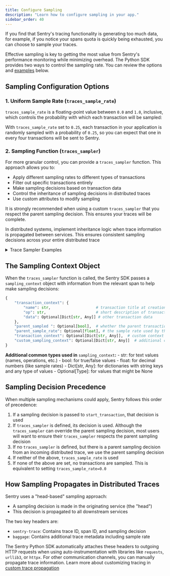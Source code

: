 ```yaml
---
title: Configure Sampling
description: "Learn how to configure sampling in your app."
sidebar_order: 40
---
```


If you find that Sentry's tracing functionality is generating too much data, for example, if you notice your spans quota is quickly being exhausted, you can choose to sample your traces.

Effective sampling is key to getting the most value from Sentry's performance monitoring while minimizing overhead. The Python SDK provides two ways to control the sampling rate. You can review the options and [examples](#trace-sampler-examples) below.

## Sampling Configuration Options

### 1. Uniform Sample Rate (`traces_sample_rate`)

`traces_sample_rate` is a floating-point value between `0.0` and `1.0`, inclusive, which controls the probability with which each transaction will be sampled:

<PlatformContent includePath="/performance/traces-sample-rate" />

With `traces_sample_rate` set to `0.25`, each transaction in your application is randomly sampled with a probability of `0.25`, so you can expect that one in every four transactions will be sent to Sentry. 

### 2. Sampling Function (`traces_sampler`)

For more granular control, you can provide a `traces_sampler` function. This approach allows you to:

- Apply different sampling rates to different types of transactions
- Filter out specific transactions entirely
- Make sampling decisions based on transaction data
- Control the inheritance of sampling decisions in distributed traces
- Use custom attributes to modify sampling

<Alert>

It is strongly recommended when using a custom `traces_sampler` that you respect the parent sampling decision. This ensures your traces will be complete. 

</Alert>

In distributed systems, implement inheritance logic when trace information is propagated between services. This ensures consistent sampling decisions across your entire distributed trace

<PlatformContent includePath="/performance/traces-sampler-as-sampler" />

<details>
<summary className="text-xl font-semibold">Trace Sampler Examples</summary>

#### Trace Sampler Examples

1. Prioritizing Critical User Flows

```python
def traces_sampler(sampling_context):
    # Use the parent sampling decision if we have an incoming trace.
    # Note: we strongly recommend respecting the parent sampling decision,
    # as this ensures your traces will be complete!
    parent_sampling_decision = sampling_context.get("parent_sampled")
    if parent_sampling_decision is not None:
        return float(parent_sampling_decision)

    ctx = sampling_context.get("transaction_context", {})
    name = ctx.get("name")
    
    # Sample all checkout transactions
    if name and ('/checkout' in name or 
                ctx.get("op") == 'checkout'):
        return 1.0
    
    # Sample 50% of login transactions
    if name and ('/login' in name or 
                ctx.get("op") == 'login'):
        return 0.5
    
    # Sample 10% of everything else
    return 0.1

sentry_sdk.init(
    dsn="your-dsn",
    traces_sampler=traces_sampler,
)
```

2. Handling Different Environments and Error Rates

```python
def traces_sampler(sampling_context):
    # Use the parent sampling decision if we have an incoming trace.
    # Note: we strongly recommend respecting the parent sampling decision,
    # as this ensures your traces will be complete!
    parent_sampling_decision = sampling_context.get("parent_sampled")
    if parent_sampling_decision is not None:
        return float(parent_sampling_decision)

    ctx = sampling_context.get("transaction_context", {})
    environment = os.environ.get("ENVIRONMENT", "development")
    
    # Sample all transactions in development
    if environment == "development":
        return 1.0
    
    # Sample more transactions if there are recent errors by using custom attributes
    if ctx.get("data", {}).get("hasRecentErrors"): 
        return 0.8
    
    # Sample based on environment
    if environment == "production":
        return 0.05  # 5% in production
    elif environment == "staging":
        return 0.2   # 20% in staging
    
    # Default sampling rate
    return 0.1  

sentry_sdk.init(
    dsn="your-dsn",
    traces_sampler=traces_sampler,
)
```

3. Controlling Sampling Based on User and Transaction Properties

```python
def traces_sampler(sampling_context):
    # Use the parent sampling decision if we have an incoming trace.
    # Note: we strongly recommend respecting the parent sampling decision,
    # as this ensures your traces will be complete!
    parent_sampling_decision = sampling_context.get("parent_sampled")
    if parent_sampling_decision is not None:
        return float(parent_sampling_decision)

    ctx = sampling_context.get("transaction_context", {})
    data = ctx.get("data", {})
    
    # Always sample for premium users
    if data.get("user", {}).get("tier") == "premium":
        return 1.0
    
    # Sample more transactions for users experiencing errors
    if data.get("hasRecentErrors"):
        return 0.8
    
    # Sample less for high-volume, low-value paths
   if (ctx.get("name") or "").startswith("/api/metrics"):
        return 0.01
    
    # Sample more for slow transactions
    if data.get("duration_ms", 0) > 1000:  # Transactions over 1 second
        return 0.5
    
    # Default sampling rate
    return 0.2

sentry_sdk.init(
    dsn="your-dsn",
    traces_sampler=traces_sampler,
)
```

4. Complex Business Logic Sampling

```python
def traces_sampler(sampling_context):
    # Use the parent sampling decision if we have an incoming trace.
    # Note: we strongly recommend respecting the parent sampling decision,
    # as this ensures your traces will be complete!
    parent_sampling_decision = sampling_context.get("parent_sampled")
    if parent_sampling_decision is not None:
        return float(parent_sampling_decision)

    ctx = sampling_context.get("transaction_context", {})
    data = ctx.get("data", {})
    
    # Always sample critical business operations
    if ctx.get("op") in ["payment.process", "order.create", "user.verify"]:
        return 1.0
    
    # Sample based on user segment
    user_segment = data.get("user", {}).get("segment")
    if user_segment == "enterprise":
        return 0.8
    elif user_segment == "premium":
        return 0.5
    
    # Sample based on transaction value
    transaction_value = data.get("transaction", {}).get("value", 0)
    if transaction_value > 1000:  # High-value transactions
        return 0.7
    
    # Sample based on error rate in the service
    error_rate = data.get("service", {}).get("error_rate", 0)
    if error_rate > 0.05:  # Error rate above 5%
        return 0.9
    
    # Default sampling rate
    return 0.1

sentry_sdk.init(
    dsn="your-dsn",
    traces_sampler=traces_sampler,
)
```

5. Performance-Based Sampling

```python
def traces_sampler(sampling_context):
    # Use the parent sampling decision if we have an incoming trace.
    # Note: we strongly recommend respecting the parent sampling decision,
    # as this ensures your traces will be complete!
    parent_sampling_decision = sampling_context.get("parent_sampled")
    if parent_sampling_decision is not None:
        return float(parent_sampling_decision)

    ctx = sampling_context.get("transaction_context", {})
    data = ctx.get("data", {})
    
    # Sample all slow transactions
    if data.get("duration_ms", 0) > 2000:  # Over 2 seconds
        return 1.0
    
    # Sample more transactions with high memory usage
    if data.get("memory_usage_mb", 0) > 500:  # Over 500MB
        return 0.8
    
    # Sample more transactions with high CPU usage
    if data.get("cpu_percent", 0) > 80:  # Over 80% CPU
        return 0.8
    
    # Sample more transactions with high database load using custom attributes
    if data.get("db_connections", 0) > 100:  # Over 100 connections
        return 0.7
    
    # Default sampling rate
    return 0.1

sentry_sdk.init(
    dsn="your-dsn",
    traces_sampler=traces_sampler,
)
```
</details>

## The Sampling Context Object

When the `traces_sampler` function is called, the Sentry SDK passes a `sampling_context` object with information from the relevant span to help make sampling decisions:

```python
{
    "transaction_context": {
        "name": str,                    # transaction title at creation time
        "op": str,                      # short description of transaction type, like "http.request"
        "data": Optional[Dict[str, Any]] # other transaction data
    },
    "parent_sampled ": Optional[bool],  # whether the parent transaction was sampled, `None` if no parent or if the parent has no sampling decision
    "parent_sample_rate": Optional[float], # the sample rate used by the parent (if any)
    "transaction_context": Optional[Dict[str, Any]],  # custom context data
    "custom_sampling_context": Optional[Dict[str, Any]]  # additional custom data for sampling
}
```

<b>Additional common types used in</b> `sampling_context`<b>:</b>
    - str: for text values (names, operations, etc.)
    - bool: for true/false values
    - float: for decimal numbers (like sample rates)
    - Dict[str, Any]: for dictionaries with string keys and any type of values
    - Optional[Type]: for values that might be None

## Sampling Decision Precedence

When multiple sampling mechanisms could apply, Sentry follows this order of precedence:

1. If a sampling decision is passed to `start_transaction`, that decision is used
2. If `traces_sampler` is defined, its decision is used. Although the `traces_sampler` can override the parent sampling decision, most users will want to ensure their `traces_sampler` respects the parent sampling decision
3. If no `traces_sampler` is defined, but there is a parent sampling decision from an incoming distributed trace, we use the parent sampling decision 
4. If neither of the above, `traces_sample_rate` is used
5. If none of the above are set, no transactions are sampled. This is equivalent to setting `traces_sample_rate=0.0`

## How Sampling Propagates in Distributed Traces

Sentry uses a "head-based" sampling approach:

- A sampling decision is made in the originating service (the "head")
- This decision is propagated to all downstream services 

The two key headers are:
- `sentry-trace`: Contains trace ID, span ID, and sampling decision
- `baggage`: Contains additional trace metadata including sample rate

The Sentry Python SDK automatically attaches these headers to outgoing HTTP requests when using auto-instrumentation with libraries like `requests`, `urllib3`, or `httpx`. For other communication channels, you can manually propagate trace information. Learn more about customizing tracing in [custom trace propagation](/platforms/python/tracing/distributed-tracing/custom-trace-propagation/)
